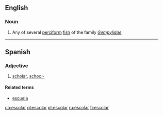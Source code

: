 ==English==

===Noun===
{{en-noun}}

# Any of several [[perciform]] [[fish]] of the family ''[[Gempylidae]]''

----
==Spanish==

===Adjective===
{{es-adj|pl=escolares}}

# [[scholar]], [[school|school-]]

====Related terms====
*[[escuela]]

[[ca:escolar]]
[[pl:escolar]]
[[pt:escolar]]
[[ru:escolar]]
[[fi:escolar]]